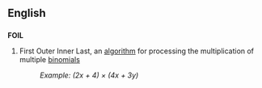 ==English==
==={{initialism}}===
'''FOIL'''

# First Outer Inner Last, an [[algorithm]] for processing the multiplication of multiple [[binomial]]s
#:''Example:  (2x + 4) &times; (4x + 3y)''